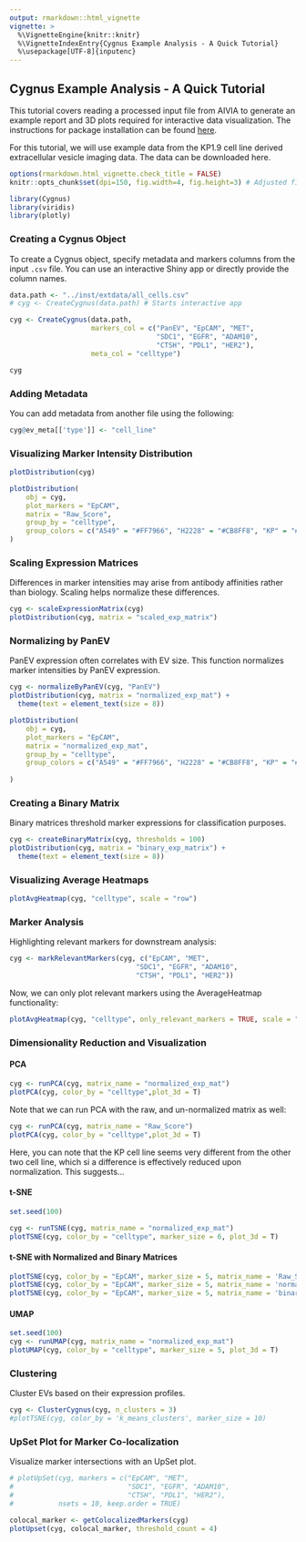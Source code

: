 ```yaml
---
output: rmarkdown::html_vignette
vignette: >
  %\VignetteEngine{knitr::knitr}
  %\VignetteIndexEntry{Cygnus Example Analysis - A Quick Tutorial}
  %\usepackage[UTF-8]{inputenc}
---
```


## Cygnus Example Analysis - A Quick Tutorial

This tutorial covers reading a processed input file from AIVIA to generate an example report and 3D plots required for interactive data visualization. The instructions for package installation can be found <a href=https://yeinchung.github.io/Cygnus/>here</a>.

For this tutorial, we will use example data from the KP1.9 cell line derived extracellular vesicle imaging data. The data can be downloaded here.

```r
options(rmarkdown.html_vignette.check_title = FALSE)
knitr::opts_chunk$set(dpi=150, fig.width=4, fig.height=3) # Adjusted figure size
```

```r
library(Cygnus)
library(viridis)
library(plotly)
```

### Creating a Cygnus Object

To create a Cygnus object, specify metadata and markers columns from the input `.csv` file. You can use an interactive Shiny app or directly provide the column names.

```r
data.path <- "../inst/extdata/all_cells.csv" 
# cyg <- CreateCygnus(data.path) # Starts interactive app

cyg <- CreateCygnus(data.path,
                    markers_col = c("PanEV", "EpCAM", "MET",
                                    "SDC1", "EGFR", "ADAM10",
                                    "CTSH", "PDL1", "HER2"),
                    meta_col = "celltype")

cyg
```

### Adding Metadata

You can add metadata from another file using the following:

```r
cyg@ev_meta[['type']] <- "cell_line"
```

### Visualizing Marker Intensity Distribution

```r
plotDistribution(cyg)

plotDistribution(
    obj = cyg,
    plot_markers = "EpCAM",
    matrix = "Raw_Score",
    group_by = "celltype",
    group_colors = c("A549" = "#FF7966", "H2228" = "#CB8FF8", "KP" = "#7CC0F6")
)


```

### Scaling Expression Matrices

Differences in marker intensities may arise from antibody affinities rather than biology. Scaling helps normalize these differences.

```r
cyg <- scaleExpressionMatrix(cyg)
plotDistribution(cyg, matrix = "scaled_exp_matrix")
```

### Normalizing by PanEV

PanEV expression often correlates with EV size. This function normalizes marker intensities by PanEV expression.

```r
cyg <- normalizeByPanEV(cyg, "PanEV")
plotDistribution(cyg, matrix = "normalized_exp_mat") +
  theme(text = element_text(size = 8))

plotDistribution(
    obj = cyg,
    plot_markers = "EpCAM",
    matrix = "normalized_exp_mat",
    group_by = "celltype",
    group_colors = c("A549" = "#FF7966", "H2228" = "#CB8FF8", "KP" = "#7CC0F6")
    
)
```

### Creating a Binary Matrix

Binary matrices threshold marker expressions for classification purposes.

```r
cyg <- createBinaryMatrix(cyg, thresholds = 100)
plotDistribution(cyg, matrix = "binary_exp_matrix") +
  theme(text = element_text(size = 8))
```

### Visualizing Average Heatmaps

```r
plotAvgHeatmap(cyg, "celltype", scale = "row")
```

### Marker Analysis

Highlighting relevant markers for downstream analysis:

```r
cyg <- markRelevantMarkers(cyg, c("EpCAM", "MET",
                               "SDC1", "EGFR", "ADAM10",
                               "CTSH", "PDL1", "HER2"))
```
Now, we can only plot relevant markers using the AverageHeatmap functionality:
```r
plotAvgHeatmap(cyg, "celltype", only_relevant_markers = TRUE, scale = "row")
```


### Dimensionality Reduction and Visualization

#### PCA
```r
cyg <- runPCA(cyg, matrix_name = "normalized_exp_mat")
plotPCA(cyg, color_by = "celltype",plot_3d = T)
```
Note that we can run PCA with the raw, and un-normalized matrix as well: 
```r
cyg <- runPCA(cyg, matrix_name = "Raw_Score")
plotPCA(cyg, color_by = "celltype",plot_3d = T)
```
Here, you can note that the KP cell line seems very different from the other two cell line, which si a difference is effectively reduced upon normalization. This suggests...

#### t-SNE
```r
set.seed(100)

cyg <- runTSNE(cyg, matrix_name = "normalized_exp_mat")
plotTSNE(cyg, color_by = "celltype", marker_size = 6, plot_3d = T)
```

#### t-SNE with Normalized and Binary Matrices
```r
plotTSNE(cyg, color_by = "EpCAM", marker_size = 5, matrix_name = 'Raw_Score')
plotTSNE(cyg, color_by = "EpCAM", marker_size = 5, matrix_name = 'normalized_exp_mat')
plotTSNE(cyg, color_by = "EpCAM", marker_size = 5, matrix_name = 'binary_exp_matrix')
```

#### UMAP
```r
set.seed(100)
cyg <- runUMAP(cyg, matrix_name = "normalized_exp_mat")
plotUMAP(cyg, color_by = "celltype", marker_size = 5, plot_3d = T)
```

### Clustering

Cluster EVs based on their expression profiles.

```r
cyg <- ClusterCygnus(cyg, n_clusters = 3)
#plotTSNE(cyg, color_by = 'k_means_clusters', marker_size = 10) 
```

### UpSet Plot for Marker Co-localization

Visualize marker intersections with an UpSet plot.

```r
# plotUpSet(cyg, markers = c("EpCAM", "MET",
#                            "SDC1", "EGFR", "ADAM10",
#                            "CTSH", "PDL1", "HER2"), 
#           nsets = 10, keep.order = TRUE)

colocal_marker <- getColocalizedMarkers(cyg)
plotUpset(cyg, colocal_marker, threshold_count = 4)
```
